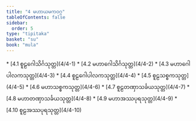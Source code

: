 ```yaml
---
title: "4 မဟာယမကဝဂ္ဂ"
tableOfContents: false
sidebar:
  order: 5
type: "tipitaka"
basket: "su"
book: "mula"
---
```



<DynamicBreadcrumb />



<TableOfContents book="mula" section="4">
* [4.1 စူဠဂေါသိင်္ဂသုတ္တ](4/4-1)
* [4.2 မဟာဂေါသိင်္ဂသုတ္တ](4/4-2)
* [4.3 မဟာဂေါပါလကသုတ္တ](4/4-3)
* [4.4 စူဠဂေါပါလကသုတ္တ](4/4-4)
* [4.5 စူဠသစ္စကသုတ္တ](4/4-5)
* [4.6 မဟာသစ္စကသုတ္တ](4/4-6)
* [4.7 စူဠတဏှာသင်္ခယသုတ္တ](4/4-7)
* [4.8 မဟာတဏှာသင်္ခယသုတ္တ](4/4-8)
* [4.9 မဟာအဿပုရသုတ္တ](4/4-9)
* [4.10 စူဠအဿပုရသုတ္တ](4/4-10)
</TableOfContents>